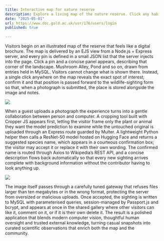 ```yaml
---
title: Interactive map for nature reserve 
description: Explore a living map of the nature reserve. Click any habitat to learn its story and upload wildlife photos. A smart crop-and-identify model suggests the species and adds a Wikipedia note, enriching the shared gallery with every sighting.
date: "2025-05-01"
url: https://www.doc.gold.ac.uk/usr/176/users/login
published: true
  
---
```



 


Visitors begin on an illustrated map of the reserve that feels like a digital brochure. The map is delivered by an EJS view from a Node.js + Express server, and every pin is defined in a small JSON list that the server injects into the page. Click a pin and a concise panel appears, describing that corner of the landscape. Mushroom Alley, Pond and so on, drawn from entries held in MySQL. Visitors cannot change what is shown there. Instead, a single click anywhere on the map reveals the exact spot of interest; confirm it and that position is passed forward to the wildlife-sighting form so that, when a photograph is submitted, the place is stored alongside the image and notes.

![](/map.png) 


When a guest uploads a photograph the experience turns into a gentle collaboration between person and computer. A cropping tool built with Cropper JS appears first, letting the visitor frame only the plant or animal they want the model prediction to examine while the untouched original is uploaded through an Express route guarded by Multer. A lightweight Python helper then calls a ResNet-50 model hosted on Hugging Face and returns a suggested species name, which appears in a courteous confirmation box; the visitor may accept it or replace it with their own wording. The confirmed name is routed through Axios to Wikipedia’s REST API, and a concise description flows back automatically so that every new sighting arrives complete with background information without the contributor having to look anything up.

![](/sighting.png)

The image itself passes through a carefully tuned gateway that refuses files larger than ten megabytes or in the wrong format, protecting the server from oversized or malicious uploads. Once accepted, the sighting is written to MySQL with parameterised queries, session-managed by Passport.js and bcrypt, and appears at once in the shared gallery where other visitors can like it, comment on it, or if it is their own delete it. The result is a polished application that blends modern computer vision, thoughtful human oversight and trusted external knowledge, turning casual snapshots into curated scientific observations that enrich both the map and the community.
